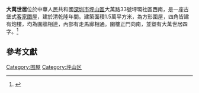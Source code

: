 {{Copypaste|time=2020-10-11T13:08:47+00:00}}
{{文物保護單位
| 級別 = 省級
| 省区市 = 广东省
| 名稱 = 大萬世居
| 圖片 =大万世居 1.jpg
| 分類 = 古建築
| 時代 = 清
| 所在 = [[廣東省|廣東省]][[深圳市|深圳市]][[坪山區|坪山區]]
| 登錄 = 2002年
}}

'''大萬世居'''位於中華人民共和國[[深圳市|深圳市]][[坪山區|坪山區]]大萬路33號坪環社區西南，是一座古堡式[[客家圍屋|客家圍屋]]，建於清乾隆年間。建築面積1.5萬平方米，為方形圍屋，四角皆建有炮樓，均為圍牆相連，內部有走馬廊相通。圍樓正門向南，並塑有大萬世居四字。<ref>{{cite web |url=http://m.naic.org.cn/mobile/2017/gjzg_0912/21144.html |title=深圳大萬世居 東方特色的圍屋城堡|publisher= 古建中國 |date=2017-09-12 |accessdate=2020-09-18}}</ref>

==參考文獻==
{{reflist}}
{{深圳市境内的广东省文物保护单位}}

[[Category:围屋|Category:围屋]]
[[Category:坪山区|Category:坪山区]]